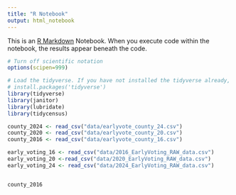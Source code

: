 ```yaml
---
title: "R Notebook"
output: html_notebook
---
```


This is an [R Markdown](http://rmarkdown.rstudio.com) Notebook. When you execute code within the notebook, the results appear beneath the code. 

```r
# Turn off scientific notation
options(scipen=999)

# Load the tidyverse. If you have not installed the tidyverse already, remove the # from the next line and run it first.  
# install.packages('tidyverse')
library(tidyverse)
library(janitor)
library(lubridate)
library(tidycensus)
```

```r

county_2024 <- read_csv("data/earlyvote_county_24.csv")
county_2020 <- read_csv("data/earlyvote_county_20.csv")
county_2016 <- read_csv("data/earlyvote_county_16.csv")

early_voting_16 <- read_csv("data/2016_EarlyVoting_RAW_data.csv")
early_voting_20 <-read_csv("data/2020_EarlyVoting_RAW_data.csv")
early_voting_24 <- read_csv("data/2024_EarlyVoting_RAW_data.csv")


county_2016


```

